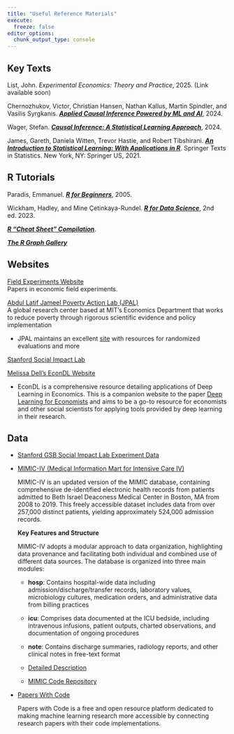 ```yaml
---
title: "Useful Reference Materials"
execute: 
  freeze: false
editor_options: 
  chunk_output_type: console
---
```


## Key Texts

List, John. *Experimental Economics: Theory and Practice*, 2025. (Link available soon)

Chernozhukov, Victor, Christian Hansen, Nathan Kallus, Martin Spindler, and Vasilis Syrgkanis. [***Applied Causal Inference Powered by ML and AI***](https://causalml-book.org/), 2024.

Wager, Stefan. [***Causal Inference: A Statistical Learning Approach***](https://web.stanford.edu/~swager/causal_inf_book.pdf), 2024.

James, Gareth, Daniela Witten, Trevor Hastie, and Robert Tibshirani. [***An Introduction to Statistical Learning: With Applications in R***](https://doi.org/10.1007/978-1-0716-1418-1). Springer Texts in Statistics. New York, NY: Springer US, 2021. 

## R Tutorials

Paradis, Emmanuel. [***R for Beginners***](https://cran.r-project.org/doc/contrib/Paradis-rdebuts_en.pdf), 2005.

Wickham, Hadley, and Mine Çetinkaya-Rundel. [***R for Data Science***](https://r4ds.hadley.nz/), 2nd ed. 2023.

[***R "Cheat Sheet" Compilation***](https://www.usu.edu/math/amlc/files/r-studio-reference-sheets-compilation.pdf).

[***The R Graph Gallery***](https://r-graph-gallery.com/)

## Websites

[Field Experiments Website](http://www.fieldexperiments.com/)\
Papers in economic field experiments.

[Abdul Latif Jameel Poverty Action Lab (JPAL)](https://www.povertyactionlab.org/)\
A global research center based at MIT's Economics Department that works to reduce poverty through rigorous scientific evidence and policy implementation

-   JPAL maintains an excellent [site](https://www.povertyactionlab.org/research-resources) with resources for randomized evaluations and more

[Stanford Social Impact Lab](https://www.gsb.stanford.edu/faculty-research/labs-initiatives/sil)

[Melissa Dell's EconDL Website](https://econdl.github.io/)

-   EconDL is a comprehensive resource detailing applications of Deep Learning in Economics. This is a companion website to the paper [Deep Learning for Economists](https://www.aeaweb.org/articles?id=10.1257/jel.20241733) and aims to be a go-to resource for economists and other social scientists for applying tools provided by deep learning in their research.

## Data

-   [Stanford GSB Social Impact Lab Experiment Data](https://github.com/gsbDBI/ExperimentData)

-   [MIMIC-IV (Medical Information Mart for Intensive Care IV)](https://mimic.mit.edu/)

    MIMIC-IV is an updated version of the MIMIC database, containing comprehensive de-identified electronic health records from patients admitted to Beth Israel Deaconess Medical Center in Boston, MA from 2008 to 2019. This freely accessible dataset includes data from over 257,000 distinct patients, yielding approximately 524,000 admission records.

    **Key Features and Structure**

    MIMIC-IV adopts a modular approach to data organization, highlighting data provenance and facilitating both individual and combined use of different data sources. The database is organized into three main modules:

    -   **hosp**: Contains hospital-wide data including admission/discharge/transfer records, laboratory values, microbiology cultures, medication orders, and administrative data from billing practices

    -   **icu**: Comprises data documented at the ICU bedside, including intravenous infusions, patient outputs, charted observations, and documentation of ongoing procedures

    -   **note**: Contains discharge summaries, radiology reports, and other clinical notes in free-text format

    -   [Detailed Description](https://www.nature.com/articles/s41597-022-01899-x)

    -   [MIMIC Code Repository](https://github.com/MIT-LCP/mimic-code)

-   [Papers With Code](https://paperswithcode.com/datasets)

    Papers with Code is a free and open resource platform dedicated to making machine learning research more accessible by connecting research papers with their code implementations.